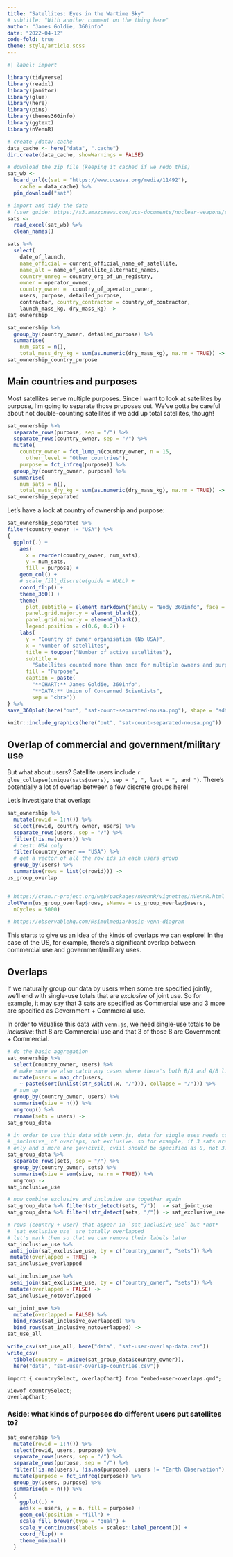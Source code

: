 ```yaml
---
title: "Satellites: Eyes in the Wartime Sky"
# subtitle: "With another comment on the thing here"
author: "James Goldie, 360info"
date: "2022-04-12"
code-fold: true
theme: style/article.scss
---
```


```r
#| label: import

library(tidyverse)
library(readxl)
library(janitor)
library(glue)
library(here)
library(pins)
library(themes360info)
library(ggtext)
library(nVennR)

# create /data/.cache
data_cache <- here("data", ".cache")
dir.create(data_cache, showWarnings = FALSE)

# download the zip file (keeping it cached if we redo this)
sat_wb <-
  board_url(c(sat = "https://www.ucsusa.org/media/11492"),
    cache = data_cache) %>%
  pin_download("sat")
```
```r
# import and tidy the data
# (user guide: https://s3.amazonaws.com/ucs-documents/nuclear-weapons/sat-database/4-11-17-update/User+Guide+1-1-17+wAppendix.pdf)
sats <-
  read_excel(sat_wb) %>%
  clean_names() 

sats %>%
  select(
    date_of_launch,
    name_official = current_official_name_of_satellite,
    name_alt = name_of_satellite_alternate_names,
    country_unreg = country_org_of_un_registry,
    owner = operator_owner,
    country_owner =  country_of_operator_owner,
    users, purpose, detailed_purpose,
    contractor, country_contractor = country_of_contractor,
    launch_mass_kg, dry_mass_kg) ->
sat_ownership

sat_ownership %>%
  group_by(country_owner, detailed_purpose) %>%
  summarise(
    num_sats = n(),
    total_mass_dry_kg = sum(as.numeric(dry_mass_kg), na.rm = TRUE)) ->
sat_ownership_country_purpose
```

## Main countries and purposes

Most satellites serve multiple purposes. Since I want to look at satellites by purpose, I'm going to separate those pruposes out. We've gotta be careful about not double-counting satellites if we add up total satellites, though!

```r
sat_ownership %>%
  separate_rows(purpose, sep = "/") %>%
  separate_rows(country_owner, sep = "/") %>%
  mutate(
    country_owner = fct_lump_n(country_owner, n = 15,
      other_level = "Other countries"),
    purpose = fct_infreq(purpose)) %>%
  group_by(country_owner, purpose) %>%
  summarise(
    num_sats = n(),
    total_mass_dry_kg = sum(as.numeric(dry_mass_kg), na.rm = TRUE)) ->
sat_ownership_separated
```

Let's have a look at country of ownership and purpose:

```r
sat_ownership_separated %>%
filter(country_owner != "USA") %>%
{
  ggplot(.) +
    aes(
      x = reorder(country_owner, num_sats),
      y = num_sats,
      fill = purpose) +
    geom_col() +
    # scale_fill_discrete(guide = NULL) +
    coord_flip() +
    theme_360() +
    theme(
      plot.subtitle = element_markdown(family = "Body 360info", face = "plain"),
      panel.grid.major.y = element_blank(),
      panel.grid.minor.y = element_blank(),
      legend.position = c(0.6, 0.2)) +
    labs(
      y = "Country of owner organisation (No USA)",
      x = "Number of satellites",
      title = toupper("Number of active satellites"),
      subtitle =
        "Satellites counted more than once for multiple owners and purposes",
      fill = "Purpose",
      caption = paste(
        "**CHART:** James Goldie, 360info",
        "**DATA:** Union of Concerned Scientists",
        sep = "<br>"))
} %>%
save_360plot(here("out", "sat-count-separated-nousa.png"), shape = "sdtv-portrait")

knitr::include_graphics(here("out", "sat-count-separated-nousa.png"))
```

## Overlap of commercial and government/military use

But what about users? Satellite users include `r glue_collapse(unique(sats$users), sep = ", ", last = ", and ")`. There's potentially a lot of overlap between a few discrete groups here!

Let's investigate that overlap:

```r

sat_ownership %>%
  mutate(rowid = 1:n()) %>%
  select(rowid, country_owner, users) %>%
  separate_rows(users, sep = "/") %>%
  filter(!is.na(users)) %>%
  # test: USA only
  filter(country_owner == "USA") %>%
  # get a vector of all the row ids in each users group
  group_by(users) %>%
  summarise(rows = list(c(rowid))) ->
us_group_overlap


# https://cran.r-project.org/web/packages/nVennR/vignettes/nVennR.html
plotVenn(us_group_overlap$rows, sNames = us_group_overlap$users,
  nCycles = 5000)

# https://observablehq.com/@simulmedia/basic-venn-diagram
```

This starts to give us an idea of the kinds of overlaps we can explore! In the case of the US, for example, there's a significant overlap between commercial use and government/military uses.

## Overlaps

If we naturally group our data by users when some are specified jointly, we'll end with single-use totals that are _exclusive_ of joint use. So for example, it may say that 3 sats are specified as Commercial use and 3 more are specified as Government + Commercial use.

In order to visualise this data with `venn.js`, we need single-use totals to be _inclusive_: that 8 are Commercial use and that 3 of those 8 are Government + Commercial.

```r
# do the basic aggregation
sat_ownership %>%
  select(country_owner, users) %>%
  # make sure we also catch any cases where there's both B/A and A/B listed
  mutate(users = map_chr(users,
    ~ paste(sort(unlist(str_split(.x, "/"))), collapse = "/"))) %>%
  # sum up
  group_by(country_owner, users) %>%
  summarise(size = n()) %>%
  ungroup() %>%
  rename(sets = users) ->
sat_group_data

# in order to use this data with venn.js, data for single uses needs to be
# _inclusive_ of overlaps, not exclusive. so for example, if 3 sats are civil
# only and 3 more are gov+civil, cviil should be specified as 8, not 3!
sat_group_data %>%
  separate_rows(sets, sep = "/") %>%
  group_by(country_owner, sets) %>%
  summarise(size = sum(size, na.rm = TRUE)) %>%
  ungroup ->
sat_inclusive_use

# now combine exclusive and inclusive use together again
sat_group_data %>% filter(str_detect(sets, "/"))  -> sat_joint_use
sat_group_data %>% filter(!str_detect(sets, "/")) -> sat_exclusive_use

# rows (country + user) that appear in `sat_inclusive_use` but *not*
# `sat_exclusive_use` are totally overlapped
# let's mark them so that we can remove their labels later
sat_inclusive_use %>%
 anti_join(sat_exclusive_use, by = c("country_owner", "sets")) %>%
 mutate(overlapped = TRUE) ->
sat_inclusive_overlapped

sat_inclusive_use %>%
 semi_join(sat_exclusive_use, by = c("country_owner", "sets")) %>%
 mutate(overlapped = FALSE) ->
sat_inclusive_notoverlapped

sat_joint_use %>%
  mutate(overlapped = FALSE) %>%
  bind_rows(sat_inclusive_overlapped) %>%
  bind_rows(sat_inclusive_notoverlapped) ->
sat_use_all

write_csv(sat_use_all, here("data", "sat-user-overlap-data.csv"))
write_csv(
  tibble(country = unique(sat_group_data$country_owner)),
  here("data", "sat-user-overlap-countries.csv"))
```

```ojs
import { countrySelect, overlapChart} from "embed-user-overlaps.qmd";

viewof countrySelect;
overlapChart;
```

### Aside: what kinds of purposes do different users put satellites to?

```r

sat_ownership %>%
  mutate(rowid = 1:n()) %>%
  select(rowid, users, purpose) %>%
  separate_rows(users, sep = "/") %>%
  separate_rows(purpose, sep = "/") %>%
  filter(!is.na(users), !is.na(purpose), users != "Earth Observation") %>%
  mutate(purpose = fct_infreq(purpose)) %>%
  group_by(users, purpose) %>%
  summarise(n = n()) %>%
  {
    ggplot(.) +
    aes(x = users, y = n, fill = purpose) +
    geom_col(position = "fill") +
    scale_fill_brewer(type = "qual") +
    scale_y_continuous(labels = scales::label_percent()) +
    coord_flip() +
    theme_minimal()
  }

```